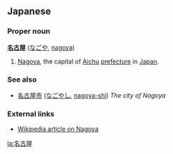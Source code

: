 == Japanese ==
=== Proper noun ===
'''[[名]][[古]][[屋]]''' ([[なごや]], [[nagoya]])

# [[Nagoya]], the capital of [[Aichu]] [[prefecture]] in [[Japan]].

=== See also ===
*[[名古屋市]] ([[なごやし]], [[nagoyashi|nagoya-shi]]) ''The city of Nagoya''

=== External links ===
*[[w:Nagoya, Aichi|Wikipedia article on Nagoya]]

[[la:名古屋]]